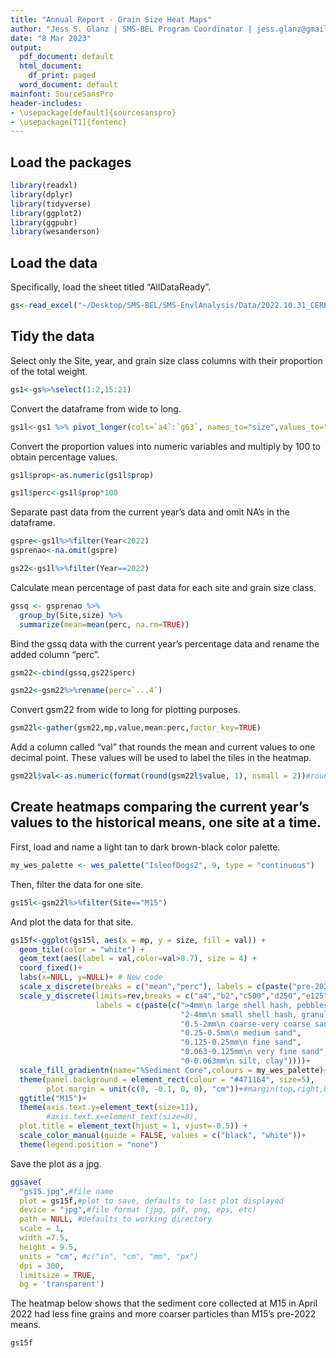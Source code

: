 ```yaml
---
title: "Annual Report - Grain Size Heat Maps"
author: "Jess S. Glanz | SMS-BEL Program Coordinator | jess.glanz@gmail.com"
date: "8 Mar 2023"
output:
  pdf_document: default
  html_document:
    df_print: paged
  word_document: default
mainfont: SourceSansPro
header-includes:
- \usepackage[default]{sourcesanspro}
- \usepackage[T1]{fontenc}
---
```

## Load the packages

```r
library(readxl)
library(dplyr)
library(tidyverse)
library(ggplot2)
library(ggpubr)
library(wesanderson)
```

## Load the data 

Specifically, load the sheet titled "AllDataReady".

```r
gs<-read_excel("~/Desktop/SMS-BEL/SMS-EnvlAnalysis/Data/2022.10.31_CERP_GS.xlsx",sheet=4) 
```

## Tidy the data

Select only the Site, year, and grain size class columns with their proportion of the total weight.

```r
gs1<-gs%>%select(1:2,15:21)
```

Convert the dataframe from wide to long.

```r
gs1l<-gs1 %>% pivot_longer(cols=`a4`:`g63`, names_to="size",values_to="prop")
```


Convert the proportion values into numeric variables and multiply by 100 to obtain percentage values.

```r
gs1l$prop<-as.numeric(gs1l$prop)

gs1l$perc<-gs1l$prop*100
```

Separate past data from the current year's data and omit NA's in the dataframe.

```r
gspre<-gs1l%>%filter(Year<2022)
gsprenao<-na.omit(gspre)

gs22<-gs1l%>%filter(Year==2022)
```

Calculate mean percentage of past data for each site and grain size class.

```r
gssq <- gsprenao %>%
  group_by(Site,size) %>%
  summarize(mean=mean(perc, na.rm=TRUE))
```

Bind the gssq data with the current year's percentage data and rename the added column "perc".

```r
gsm22<-cbind(gssq,gs22$perc)

gsm22<-gsm22%>%rename(perc=`...4`)
```

Convert gsm22 from wide to long for plotting purposes.

```r
gsm22l<-gather(gsm22,mp,value,mean:perc,factor_key=TRUE)
```

Add a column called "val" that rounds the mean and current values to one decimal point. These values will be used to label the tiles in the heatmap.

```r
gsm22l$val<-as.numeric(format(round(gsm22l$value, 1), nsmall = 2))#rounds values to one decimal point
```

## Create heatmaps comparing the current year's values to the historical means, one site at a time.

First, load and name a light tan to dark brown-black color palette.

```r
my_wes_palette <- wes_palette("IsleofDogs2", 9, type = "continuous")
```

Then, filter the data for one site.

```r
gs15l<-gsm22l%>%filter(Site=="M15")
```

And plot the data for that site.

```r
gs15f<-ggplot(gs15l, aes(x = mp, y = size, fill = val)) +
  geom_tile(color = "white") +
  geom_text(aes(label = val,color=val>8.7), size = 4) +
  coord_fixed()+
  labs(x=NULL, y=NULL)+ # New code
  scale_x_discrete(breaks = c("mean","perc"), labels = c(paste("pre-2022"), "2022"))+
  scale_y_discrete(limits=rev,breaks = c("a4","b2","c500","d250","e125","f63","g63"), 
                   labels = c(paste(c(">4mm\n large shell hash, pebbles+",
                                      "2-4mm\n small shell hash, granules",
                                      "0.5-2mm\n coarse-very coarse sand",
                                      "0.25-0.5mm\n medium sand",
                                      "0.125-0.25mm\n fine sand",
                                      "0.063-0.125mm\n very fine sand",
                                      "0-0.063mm\n silt, clay"))))+
  scale_fill_gradientn(name="%Sediment Core",colours = my_wes_palette)+
  theme(panel.background = element_rect(colour = "#471164", size=5),
        plot.margin = unit(c(0, -0.1, 0, 0), "cm"))+#margin(top,right,bottom,left)
  ggtitle("M15")+
  theme(axis.text.y=element_text(size=11),
        #axis.text.x=element_text(size=8),
  plot.title = element_text(hjust = 1, vjust=-0.5)) +
  scale_color_manual(guide = FALSE, values = c("black", "white"))+
  theme(legend.position = "none")
```


Save the plot as a jpg.

```r
ggsave(
  "gs15.jpg",#file name
  plot = gs15f,#plot to save, defaults to last plot displayed
  device = "jpg",#file format (jpg, pdf, png, eps, etc)
  path = NULL, #defaults to working directory
  scale = 1,
  width =7.5,
  height = 9.5,
  units = "cm", #c("in", "cm", "mm", "px")
  dpi = 300,
  limitsize = TRUE,
  bg = 'transparent')
```

The heatmap below shows that the sediment core collected at M15 in April 2022 had less fine grains and more coarser particles than M15's pre-2022 means.

```r

gs15f

```

